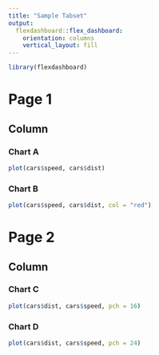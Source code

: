 ```yaml
---
title: "Sample Tabset"
output: 
  flexdashboard::flex_dashboard:
    orientation: columns
    vertical_layout: fill
---
```


```r
library(flexdashboard)
```

# Page 1

Column {.tabset}
-----------------------------------------------------------------------

### Chart A

```r
plot(cars$speed, cars$dist)
```


### Chart B

```r
plot(cars$speed, cars$dist, col = "red")
```

# Page 2

Column {.tabset}
-----------------------------------------------------------------------

### Chart C

```r
plot(cars$dist, cars$speed, pch = 16)
```


### Chart D

```r
plot(cars$dist, cars$speed, pch = 24)
```
